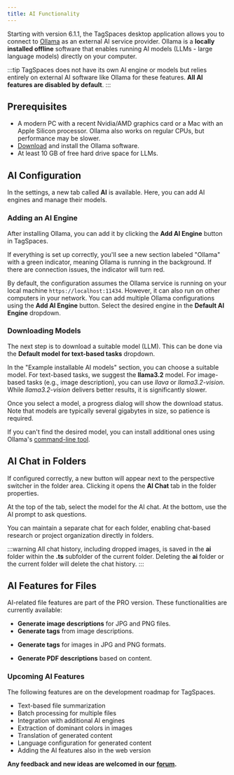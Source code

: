 ```yaml
---
title: AI Functionality
---
```




Starting with version 6.1.1, the TagSpaces desktop application allows you to connect to [Ollama](https://ollama.com/) as an external AI service provider. Ollama is a **locally installed offline** software that enables running AI models (LLMs - large language models) directly on your computer.

:::tip
TagSpaces does not have its own AI engine or models but relies entirely on external AI software like Ollama for these features. **All AI features are disabled by default**.
:::

## Prerequisites

- A modern PC with a recent Nvidia/AMD graphics card or a Mac with an Apple Silicon processor. Ollama also works on regular CPUs, but performance may be slower.
- [Download](https://ollama.com/download) and install the Ollama software.
- At least 10 GB of free hard drive space for LLMs.

## AI Configuration

In the settings, a new tab called **AI** is available. Here, you can add AI engines and manage their models.

### Adding an AI Engine

After installing Ollama, you can add it by clicking the **Add AI Engine** button in TagSpaces.

<CenteredImage
caption="Add Ollama as AI engine"
src="/media/ai/settings-add-ollama.avif"
/>

If everything is set up correctly, you'll see a new section labeled "Ollama" with a green indicator, meaning Ollama is running in the background. If there are connection issues, the indicator will turn red.

<CenteredImage
caption="Ollama connected in TagSpaces"
src="/media/ai/settung-ollama-running.avif"
/>

By default, the configuration assumes the Ollama service is running on your local machine `https://localhost:11434`. However, it can also run on other computers in your network. You can add multiple Ollama configurations using the **Add AI Engine** button. Select the desired engine in the **Default AI Engine** dropdown.

### Downloading Models

The next step is to download a suitable model (LLM). This can be done via the **Default model for text-based tasks** dropdown.

<CenteredImage
caption="Choosing AI models"
src="/media/ai/settings-choose-ai-model.avif"
/>

In the "Example installable AI models" section, you can choose a suitable model. For text-based tasks, we suggest the **llama3.2** model. For image-based tasks (e.g., image description), you can use *llava* or *llama3.2-vision*. While *llama3.2-vision* delivers better results, it is significantly slower.

Once you select a model, a progress dialog will show the download status. Note that models are typically several gigabytes in size, so patience is required.

If you can't find the desired model, you can install additional ones using Ollama's [command-line tool](https://github.com/ollama/ollama/tree/main?tab=readme-ov-file#cli-reference).

## AI Chat in Folders

If configured correctly, a new button will appear next to the perspective switcher in the folder area. Clicking it opens the **AI Chat** tab in the folder properties.

<CenteredImage
caption="Open folder AI chat"
src="/media/ai/open-folder-chat.avif"
/>

At the top of the tab, select the model for the AI chat. At the bottom, use the AI prompt to ask questions.

<CenteredImage
caption="AI chat results"
src="/media/ai/folder-chat-results.avif"
/>

You can maintain a separate chat for each folder, enabling chat-based research or project organization directly in folders.

<CenteredImage
caption="Add images to AI prompts"
src="/media/ai/images-in-folder-chat.avif"
/>

:::warning
All chat history, including dropped images, is saved in the **ai** folder within the **.ts** subfolder of the current folder. Deleting the **ai** folder or the current folder will delete the chat history.
:::

## AI Features for Files

<ProFeature /> AI-related file features are part of the PRO version. These functionalities are currently available:

- **Generate image descriptions** for JPG and PNG files.
- **Generate tags** from image descriptions.

<CenteredImage
caption="AI-generated image description"
src="/media/ai/ai-generated-image-description.avif"
/>

- **Generate tags** for images in JPG and PNG formats.

<CenteredImage
caption="AI-generated image tags"
src="/media/ai/ai-generated-image-tags.avif"
/>

- **Generate PDF descriptions** based on content.

<CenteredImage
caption="AI-generated PDF description"
src="/media/ai/ai-generated-pdf-description.avif"
/>

### Upcoming AI Features

The following features are on the development roadmap for TagSpaces. 

- Text-based file summarization
- Batch processing for multiple files
- Integration with additional AI engines
- Extraction of dominant colors in images
- Translation of generated content
- Language configuration for generated content
- Adding the AI features also in the web version

**Any feedback and new ideas are welcomed in our [forum](https://tagspaces.discourse.group/c/feature-requests/6).**
